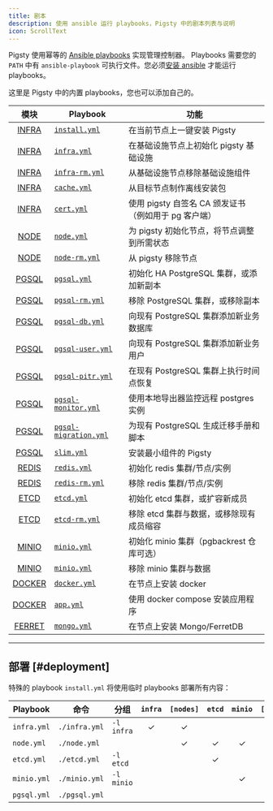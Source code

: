 ```yaml
---
title: 剧本
description: 使用 ansible 运行 playbooks，Pigsty 中的剧本列表与说明
icon: ScrollText
---
```


Pigsty 使用幂等的 [Ansible playbooks](https://docs.ansible.com/ansible/latest/playbook_guide/playbooks_intro.html) 实现管理控制器。
Playbooks 需要您的 `PATH` 中有 `ansible-playbook` 可执行文件。您必须[安装 ansible](/zh/admin/ansible#install) 才能运行 playbooks。

这里是 Pigsty 中的内置 playbooks，您也可以添加自己的。

|              模块               | Playbook                                                                               | 功能                                 |
|:-----------------------------:|----------------------------------------------------------------------------------------|------------------------------------|
|  [INFRA](/zh/infra/playbook)  | [`install.yml`](https://github.com/pgsty/pigsty/blob/main/install.yml)                 | 在当前节点上一键安装 Pigsty                  |
|  [INFRA](/zh/infra/playbook)  | [`infra.yml`](https://github.com/pgsty/pigsty/blob/main/infra.yml)                     | 在基础设施节点上初始化 pigsty 基础设施            |
|  [INFRA](/zh/infra/playbook)  | [`infra-rm.yml`](https://github.com/pgsty/pigsty/blob/main/infra-rm.yml)               | 从基础设施节点移除基础设施组件                    |
|  [INFRA](/zh/infra/playbook)  | [`cache.yml`](https://github.com/pgsty/pigsty/blob/main/cache.yml)                     | 从目标节点制作离线安装包                       |
|  [INFRA](/zh/infra/playbook)  | [`cert.yml`](https://github.com/pgsty/pigsty/blob/main/cert.yml)                       | 使用 pigsty 自签名 CA 颁发证书（例如用于 pg 客户端） |
|   [NODE](/zh/node/playbook)   | [`node.yml`](https://github.com/pgsty/pigsty/blob/main/node.yml)                       | 为 pigsty 初始化节点，将节点调整到所需状态          |
|   [NODE](/zh/node/playbook)   | [`node-rm.yml`](https://github.com/pgsty/pigsty/blob/main/node-rm.yml)                 | 从 pigsty 移除节点                      |
|  [PGSQL](/zh/pgsql/playbook)  | [`pgsql.yml`](https://github.com/pgsty/pigsty/blob/main/pgsql.yml)                     | 初始化 HA PostgreSQL 集群，或添加新副本        |
|  [PGSQL](/zh/pgsql/playbook)  | [`pgsql-rm.yml`](https://github.com/pgsty/pigsty/blob/main/pgsql-rm.yml)               | 移除 PostgreSQL 集群，或移除副本             |
|  [PGSQL](/zh/pgsql/playbook)  | [`pgsql-db.yml`](https://github.com/pgsty/pigsty/blob/main/pgsql-db.yml)               | 向现有 PostgreSQL 集群添加新业务数据库          |
|  [PGSQL](/zh/pgsql/playbook)  | [`pgsql-user.yml`](https://github.com/pgsty/pigsty/blob/main/pgsql-user.yml)           | 向现有 PostgreSQL 集群添加新业务用户           |
|   [PGSQL](/pgsql/playbook)    | [`pgsql-pitr.yml`](https://github.com/pgsty/pigsty/blob/main/pgsql-pitr.yml)           | 在现有 PostgreSQL 集群上执行时间点恢复          |
|  [PGSQL](/zh/pgsql/playbook)  | [`pgsql-monitor.yml`](https://github.com/pgsty/pigsty/blob/main/pgsql-monitor.yml)     | 使用本地导出器监控远程 postgres 实例            |
|  [PGSQL](/zh/pgsql/playbook)  | [`pgsql-migration.yml`](https://github.com/pgsty/pigsty/blob/main/pgsql-migration.yml) | 为现有 PostgreSQL 生成迁移手册和脚本           |
|  [PGSQL](/zh/pgsql/playbook)  | [`slim.yml`](https://github.com/pgsty/pigsty/blob/main/slim.yml)                       | 安装最小组件的 Pigsty                     |
|  [REDIS](/zh/redis/playbook)  | [`redis.yml`](https://github.com/pgsty/pigsty/blob/main/redis.yml)                     | 初始化 redis 集群/节点/实例                 |
|  [REDIS](/zh/redis/playbook)  | [`redis-rm.yml`](https://github.com/pgsty/pigsty/blob/main/redis-rm.yml)               | 移除 redis 集群/节点/实例                  |
|   [ETCD](/zh/etcd/playbook)   | [`etcd.yml`](https://github.com/pgsty/pigsty/blob/main/etcd.yml)                       | 初始化 etcd 集群，或扩容新成员                 |
|    [ETCD](/etcd/playbook)     | [`etcd-rm.yml`](https://github.com/pgsty/pigsty/blob/main/etcd-rm.yml)                 | 移除 etcd 集群与数据，或移除现有成员缩容            |
|  [MINIO](/zh/minio/playbook)  | [`minio.yml`](https://github.com/pgsty/pigsty/blob/main/minio.yml)                     | 初始化 minio 集群（pgbackrest 仓库可选）      |
|  [MINIO](/zh/minio/playbook)  | [`minio.yml`](https://github.com/pgsty/pigsty/blob/main/minio.yml)                     | 移除 minio 集群与数据                     |
| [DOCKER](/zh/docker/playbook) | [`docker.yml`](https://github.com/pgsty/pigsty/blob/main/docker.yml)                   | 在节点上安装 docker                      |
| [DOCKER](/zh/docker/playbook) | [`app.yml`](https://github.com/pgsty/pigsty/blob/main/app.yml)                         | 使用 docker compose 安装应用程序           |
|     [FERRET](/zh/ferret/)     | [`mongo.yml`](https://github.com/pgsty/pigsty/blob/main/mongo.yml)                     | 在节点上安装 Mongo/FerretDB              |


--------

## 部署 [#deployment]

特殊的 playbook `install.yml` 将使用临时 playbooks 部署所有内容：

| Playbook    | 命令            | 分组         | `infra` | `[nodes]` | `etcd` | `minio` | `[pgsql]` |
|-------------|---------------|------------|:-------:|:---------:|:------:|:-------:|:---------:|
| `infra.yml` | `./infra.yml` | `-l infra` |    ✓    |     ✓     |        |         |           |
| `node.yml`  | `./node.yml`  |            |         |     ✓     |   ✓    |    ✓    |     ✓     |
| `etcd.yml`  | `./etcd.yml`  | `-l etcd`  |         |           |   ✓    |         |           |
| `minio.yml` | `./minio.yml` | `-l minio` |         |           |        |    ✓    |           |
| `pgsql.yml` | `./pgsql.yml` |            |         |           |        |         |     ✓     |